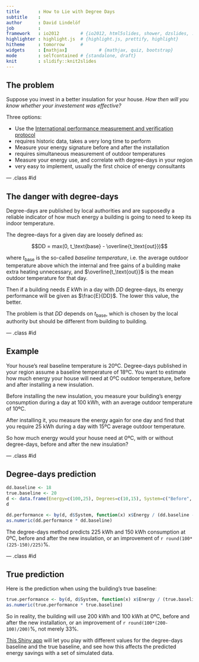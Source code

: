 ```yaml
---
title       : How to Lie with Degree Days
subtitle    : 
author      : David Lindelöf
job         : 
framework   : io2012        # {io2012, html5slides, shower, dzslides, ...}
highlighter : highlight.js  # {highlight.js, prettify, highlight}
hitheme     : tomorrow      # 
widgets     : [mathjax]            # {mathjax, quiz, bootstrap}
mode        : selfcontained # {standalone, draft}
knit        : slidify::knit2slides
---
```


## The problem

Suppose you invest in a better insulation for your house.
*How then will you know whether your investement was effective?*

Three options:

* Use the [International performance measurement and verification protocol](http://en.wikipedia.org/wiki/International_performance_measurement_and_verification_protocol)
 * requires historic data, takes a very long time to perform
* Measure your energy signature before and after the installation
 * requires simultaneous measurement of outdoor temperatures
* Measure your energy use, and correlate with degree-days in your region
 * very easy to implement, usually the first choice of energy consultants

--- .class #id 

## The danger with degree-days

Degree-days are published by local authorities and are supposedly a reliable indicator of how
much energy a building is going to need to keep its indoor temperature.

The degree-days for a given day are loosely defined as:

$$DD = max(0, t_\text{base} - \overline{t_\text{out}})$$

where $t_\text{base}$ is the so-called *baseline temperature*, i.e. the average outdoor temperature
above which the internal and free gains of a building make extra heating unnecessary, and $\overline{t_\text{out}}$ is the mean outdoor temperature for that day.

Then if a building needs $E$ kWh in a day with $DD$ degree-days, its energy performance will be
given as $\frac{E}{DD}$. The lower this value, the better.

The problem is that $DD$ depends on $t_\text{base}$, which is chosen by the local
authority but should be different from building to building.

--- .class #id

## Example

Your house's real baseline temperature is 20ºC. Degree-days published in your region
assume a baseline temperature of 18ºC. You want to estimate how much energy your house
will need at 0ºC outdoor temperature, before and after installing a new insulation.

Before installing the new insulation, you measure your building's energy consumption during a day
at 100 kWh, with an average outdoor temperature of 10ºC.

After installing it, you measure the energy again for one day and find that you require
25 kWh during a day with 15ºC average outdoor temperature.

So how much energy would your house need at 0ºC, with or without degree-days,
before and after the new insulation?

--- .class #id

## Degree-days prediction

```r
dd.baseline <- 18
true.baseline <- 20
d <- data.frame(Energy=c(100,25), Degrees=c(10,15), System=c("Before", "After"))
d
```

```r
dd.performance <- by(d, d$System, function(x) x$Energy / (dd.baseline - x$Degrees))
as.numeric(dd.performance * dd.baseline)
```

The degree-days method predicts 225 kWh and 150 kWh consumption at 0ºC, before
and after the new insulation, or an improvement of `r round(100*(225-150)/225)`%.

--- .class #id

## True prediction

Here is the prediction when using the building's true baseline:

```r
true.performance <- by(d, d$System, function(x) x$Energy / (true.baseline - x$Degrees))
as.numeric(true.performance * true.baseline)
```

So in reality, the building will use 200 kWh and 100 kWh at 0ºC, before and after the
new installation, or an improvement of `r round(100*(200-100)/200)`%, not merely 33%.

[This Shiny app](https://dlindelof.shinyapps.io/degreedays/) will let you play with different values for the degree-days baseline
and the true baseline, and see how this affects the predicted energy savings with
a set of simulated data.
